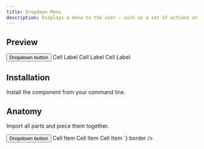 ```yaml
---
title: Dropdown Menu
description: Displays a menu to the user — such as a set of actions or functions — triggered by a button.
---
```


## Preview

<Preview>
  <Flex
    css={{
      flexDirection: "column",
      alignItems: "center",
      gap: "$3",
    }}
  >
    <DropdownMenu>
      <DropdownMenu.Trigger asChild>
        <Button variant="ghost" outline size="small">Dropdown button</Button>
      </DropdownMenu.Trigger>
      <DropdownMenu.Content align="end">
        <DropdownMenu.Group>
          <DropdownMenu.Item>Cell Label</DropdownMenu.Item>
          <DropdownMenu.Item>Cell Label</DropdownMenu.Item>
          <DropdownMenu.Item>Cell Label</DropdownMenu.Item>
        </DropdownMenu.Group>
      </DropdownMenu.Content>
    </DropdownMenu>
  </Flex>
</Preview>

## Installation

Install the component from your command line.

<LiveProvider>
    <LiveEditor code={`npm install @odpf/apsara`} border/>
</LiveProvider>


## Anatomy
Import all parts and piece them together.

<LiveProvider>
    <LiveEditor code={`

<DropdownMenu>
  <DropdownMenu.Trigger asChild>
    <Button variant="secondary" outline>Dropdown button</Button>
  </DropdownMenu.Trigger>
  <DropdownMenu.Content align="end">
    <DropdownMenu.Group>
      <DropdownMenu.Item>Cell Item</DropdownMenu.Item>
      <DropdownMenu.Item>Cell Item</DropdownMenu.Item>
      <DropdownMenu.Item>Cell Item</DropdownMenu.Item>
    </DropdownMenu.Group>
  </DropdownMenu.Content>
</DropdownMenu>
`} border />
</LiveProvider>
